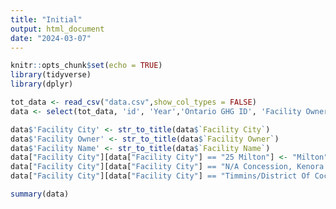 ---
title: "Initial"
output: html_document
date: "2024-03-07"
---

```{r setup, include=FALSE}
knitr::opts_chunk$set(echo = TRUE)
library(tidyverse)
library(dplyr)
```


```{r}
tot_data <- read_csv("data.csv",show_col_types = FALSE)
data <- select(tot_data, 'id', 'Year','Ontario GHG ID', 'Facility Owner', 'Facility Name', 'Facility City','Facility Primary NAICS Code', 'Total CO2e from all sources in CO2e (t)')
```

```{r}
data$'Facility City' <- str_to_title(data$`Facility City`)
data$'Facility Owner' <- str_to_title(data$`Facility Owner`)
data$'Facility Name' <- str_to_title(data$`Facility Name`)
data["Facility City"][data["Facility City"] == "25 Milton"] <- "Milton"
data["Facility City"][data["Facility City"] == "N/A Concession, Kenora District"] <- "Kenora District"
data["Facility City"][data["Facility City"] == "Timmins/District Of Cochrane"] <- "Timmins"
```

```{r}
summary(data)
```



